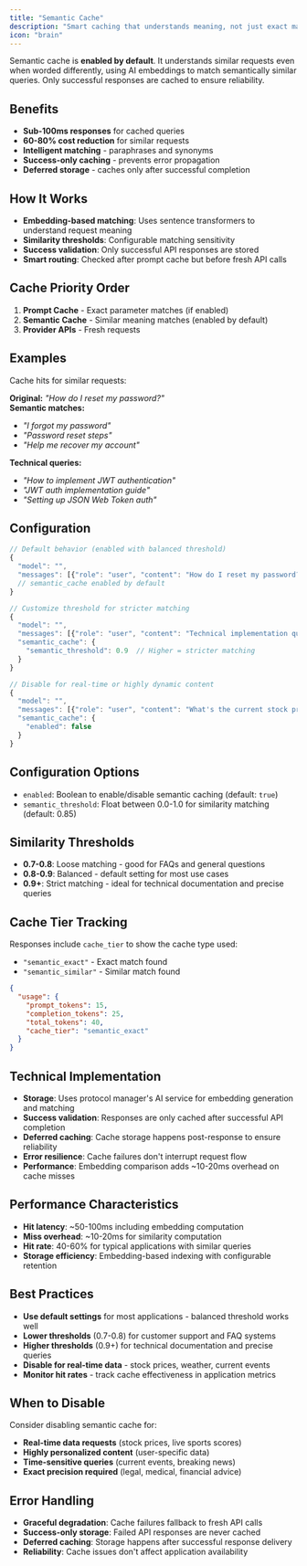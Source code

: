 ```yaml
---
title: "Semantic Cache"
description: "Smart caching that understands meaning, not just exact matches"
icon: "brain"
---
```


Semantic cache is **enabled by default**. It understands similar requests even when worded differently, using AI embeddings to match semantically similar queries. Only successful responses are cached to ensure reliability.

## Benefits

- **Sub-100ms responses** for cached queries
- **60-80% cost reduction** for similar requests
- **Intelligent matching** - paraphrases and synonyms
- **Success-only caching** - prevents error propagation
- **Deferred storage** - caches only after successful completion

## How It Works

- **Embedding-based matching**: Uses sentence transformers to understand request meaning
- **Similarity thresholds**: Configurable matching sensitivity
- **Success validation**: Only successful API responses are stored
- **Smart routing**: Checked after prompt cache but before fresh API calls

## Cache Priority Order

1. **Prompt Cache** - Exact parameter matches (if enabled)
2. **Semantic Cache** - Similar meaning matches (enabled by default)
3. **Provider APIs** - Fresh requests

## Examples

Cache hits for similar requests:

**Original:** *"How do I reset my password?"*  
**Semantic matches:** 
- *"I forgot my password"*
- *"Password reset steps"*
- *"Help me recover my account"*

**Technical queries:**
- *"How to implement JWT authentication"*
- *"JWT auth implementation guide"*
- *"Setting up JSON Web Token auth"*

## Configuration

```javascript
// Default behavior (enabled with balanced threshold)
{
  "model": "",
  "messages": [{"role": "user", "content": "How do I reset my password?"}]
  // semantic_cache enabled by default
}

// Customize threshold for stricter matching
{
  "model": "", 
  "messages": [{"role": "user", "content": "Technical implementation question"}],
  "semantic_cache": {
    "semantic_threshold": 0.9  // Higher = stricter matching
  }
}

// Disable for real-time or highly dynamic content
{
  "model": "",
  "messages": [{"role": "user", "content": "What's the current stock price?"}],
  "semantic_cache": {
    "enabled": false
  }
}
```

## Configuration Options

- `enabled`: Boolean to enable/disable semantic caching (default: `true`)
- `semantic_threshold`: Float between 0.0-1.0 for similarity matching (default: 0.85)

## Similarity Thresholds

- **0.7-0.8**: Loose matching - good for FAQs and general questions
- **0.8-0.9**: Balanced - default setting for most use cases  
- **0.9+**: Strict matching - ideal for technical documentation and precise queries

## Cache Tier Tracking

Responses include `cache_tier` to show the cache type used:

- `"semantic_exact"` - Exact match found
- `"semantic_similar"` - Similar match found

```json
{
  "usage": {
    "prompt_tokens": 15,
    "completion_tokens": 25, 
    "total_tokens": 40,
    "cache_tier": "semantic_exact"
  }
}
```

## Technical Implementation

- **Storage**: Uses protocol manager's AI service for embedding generation and matching
- **Success validation**: Responses are only cached after successful API completion
- **Deferred caching**: Cache storage happens post-response to ensure reliability
- **Error resilience**: Cache failures don't interrupt request flow
- **Performance**: Embedding comparison adds ~10-20ms overhead on cache misses

## Performance Characteristics

- **Hit latency**: ~50-100ms including embedding computation
- **Miss overhead**: ~10-20ms for similarity computation
- **Hit rate**: 40-60% for typical applications with similar queries
- **Storage efficiency**: Embedding-based indexing with configurable retention

## Best Practices

- **Use default settings** for most applications - balanced threshold works well
- **Lower thresholds** (0.7-0.8) for customer support and FAQ systems
- **Higher thresholds** (0.9+) for technical documentation and precise queries
- **Disable for real-time data** - stock prices, weather, current events
- **Monitor hit rates** - track cache effectiveness in application metrics

## When to Disable

Consider disabling semantic cache for:
- **Real-time data requests** (stock prices, live sports scores)
- **Highly personalized content** (user-specific data)
- **Time-sensitive queries** (current events, breaking news)
- **Exact precision required** (legal, medical, financial advice)

## Error Handling

- **Graceful degradation**: Cache failures fallback to fresh API calls
- **Success-only storage**: Failed API responses are never cached
- **Deferred caching**: Storage happens after successful response delivery
- **Reliability**: Cache issues don't affect application availability